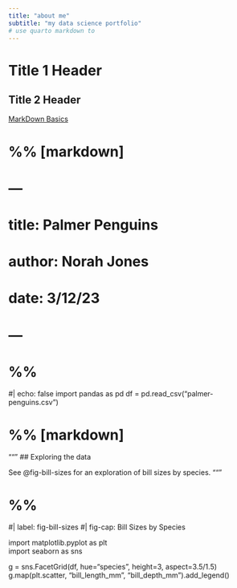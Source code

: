 ```yaml
---
title: "about me"
subtitle: "my data science portfolio"
# use quarto markdown to 
---
```


# Title 1 Header
## Title 2 Header

[MarkDown Basics](https://quarto.org/docs/authoring/markdown-basics.html#links-images)

# %% [markdown]
# ---
# title: Palmer Penguins
# author: Norah Jones
# date: 3/12/23
# ---

# %%
#| echo: false
import pandas as pd
df = pd.read_csv("palmer-penguins.csv")

# %% [markdown]
"""
## Exploring the data

See @fig-bill-sizes for an exploration of bill sizes by species.
"""

# %% 
#| label: fig-bill-sizes
#| fig-cap: Bill Sizes by Species
                                          
import matplotlib.pyplot as plt           
import seaborn as sns

g = sns.FacetGrid(df, hue="species", height=3, aspect=3.5/1.5)
g.map(plt.scatter, "bill_length_mm", "bill_depth_mm").add_legend()


